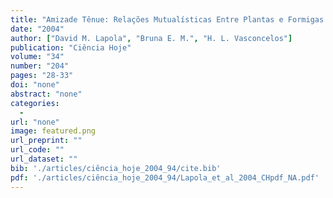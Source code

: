 ```yaml
---
title: "Amizade Tênue: Relações Mutualísticas Entre Plantas e Formigas Na Amazônia."
date: "2004"
author: ["David M. Lapola", "Bruna E. M.", "H. L. Vasconcelos"]
publication: "Ciência Hoje"
volume: "34"
number: "204"
pages: "28-33"
doi: "none"
abstract: "none"
categories: 
  - 
url: "none"
image: featured.png
url_preprint: ""
url_code: ""
url_dataset: ""
bib: './articles/ciência_hoje_2004_94/cite.bib'
pdf: './articles/ciência_hoje_2004_94/Lapola_et_al_2004_CHpdf_NA.pdf'
---
```

